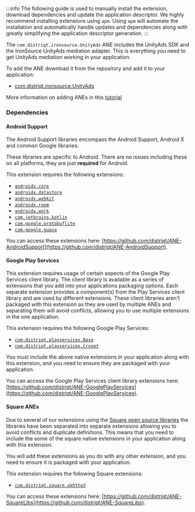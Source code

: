 
:::info
The following guide is used to manually install the extension, download dependencies and update the application descriptor. We highly recommend installing extensions using `apm`. Using `apm` will automate the installation and automatically handle updates and dependencies along with greatly simplifying the application descriptor generation.
:::


The `com.distriqt.ironsource.UnityAds` ANE includes the UnityAds SDK and the IronSource UnityAds mediation adapter. This is everything you need to get UnityAds mediation working in your application.

To add the ANE download it from the repository and add it to your application:

- [com.distriqt.ironsource.UnityAds](https://github.com/distriqt/ANE-IronSource/raw/master/lib/unityads/com.distriqt.ironsource.UnityAds.ane)


More information on adding ANEs in this [tutorial](/docs/tutorials/getting-started)


### Dependencies

#### Android Support

The Android Support libraries encompass the Android Support, Android X and common Google libraries.

These libraries are specific to Android. There are no issues including these on all platforms, they are just **required** for Android.

This extension requires the following extensions:

- [`androidx.core`](https://github.com/distriqt/ANE-AndroidSupport/raw/master/lib/androidx.core.ane)
- [`androidx.datastore`](https://github.com/distriqt/ANE-AndroidSupport/raw/master/lib/androidx.datastore.ane)
- [`androidx.webkit`](https://github.com/distriqt/ANE-AndroidSupport/raw/master/lib/androidx.webkit.ane)
- [`androidx.room`](https://github.com/distriqt/ANE-AndroidSupport/raw/master/lib/androidx.room.ane)
- [`androidx.work`](https://github.com/distriqt/ANE-AndroidSupport/raw/master/lib/androidx.work.ane)
- [`com.jetbrains.kotlin`](https://github.com/distriqt/ANE-AndroidSupport/raw/master/lib/com.jetbrains.kotlin.ane)
- [`com.google.protobuflite`](https://github.com/distriqt/ANE-AndroidSupport/raw/master/lib/com.google.protobuflite.ane)
- [`com.google.guava`](https://github.com/distriqt/ANE-AndroidSupport/raw/master/lib/com.google.guava.ane)

You can access these extensions here: [https://github.com/distriqt/ANE-AndroidSupport](https://github.com/distriqt/ANE-AndroidSupport).


#### Google Play Services

This extension requires usage of certain aspects of the Google Play Services client library.
The client library is available as a series of extensions that you add into your applications packaging options.
Each separate extension provides a component(s) from the Play Services client library and are used by different extensions.
These client libraries aren't packaged with this extension as they are used by multiple ANEs and separating them
will avoid conflicts, allowing you to use multiple extensions in the one application.

This extension requires the following Google Play Services:

- [`com.distriqt.playservices.Base`](https://github.com/distriqt/ANE-GooglePlayServices/raw/master/lib/com.distriqt.playservices.Base.ane)
- [`com.distriqt.playservices.Cronet`](https://github.com/distriqt/ANE-GooglePlayServices/raw/master/lib/com.distriqt.playservices.Cronet.ane)

You must include the above native extensions in your application along with this extension,
and you need to ensure they are packaged with your application.

You can access the Google Play Services client library extensions here:
[https://github.com/distriqt/ANE-GooglePlayServices](https://github.com/distriqt/ANE-GooglePlayServices).


#### Square ANEs

Due to several of our extensions using the [Square open source libraries](http://square.github.io) the libraries have been separated into separate extensions allowing you to avoid conflicts and duplicate definitions. This means that you need to include the some of the square native extensions in your application along with this extension. 

You will add these extensions as you do with any other extension, and you need to ensure it is packaged with your application. 

This extension requires the following Square extensions:

- [`com.distriqt.square.okhttp3`](https://github.com/distriqt/ANE-SquareLibs/raw/master/lib/com.distriqt.square.okhttp3.ane)

You can access these extensions here: [https://github.com/distriqt/ANE-SquareLibs](https://github.com/distriqt/ANE-SquareLibs).

